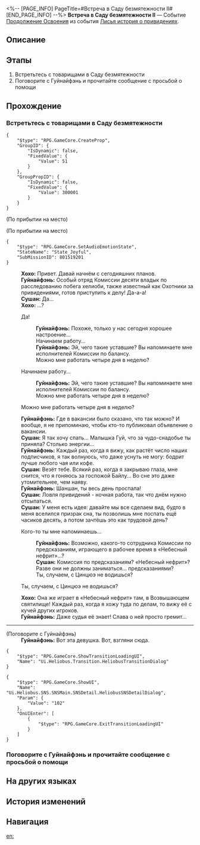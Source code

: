 <%-- [PAGE_INFO]
PageTitle=#Встреча в Саду безмятежности II#
[END_PAGE_INFO] --%>
{{Дополнить|Диалоги.}}
{{Миссия Инфобокс
|id              = 8015192
|Название        = 
|Изображение     = Миссия Встреча в Саду безмятежности II.png
|Тип             = Продолжение Освоения
|Событие         = Лисья история о привидениях
|Глава           = Лисья история о привидениях
|Условия         = Достигните фазы 2 в событии [[Лисья история о привидениях]]
|Персонажи       = Гуйнайфэнь; Первопроходец; Сушан; Хохо
|СтартЛокация    = [[Лофу Сяньчжоу]] — [[Сад безмятежности]]
|Мир             = Лофу Сяньчжоу
|Предыдущая      = 
|Следующая       = Проницательность
|Награды         = 
}}
'''Встреча в Саду безмятежности II''' — Событие [[Продолжение Освоения]] из события [[Лисья история о привидениях]].

==Описание==
{{Описание|Вас вызвала Комиссия десяти владык, чтобы собрать Особый отряд Комиссии десяти владык по расследованию побега хелиоби.<br />Вам предстоит собрать улики, связанные с побегом хелиоби на «Страшилках Лофу».}}

==Этапы==
# Встретьтесь с товарищами в Саду безмятежности
# Поговорите с Гуйнайфэнь и прочитайте сообщение с просьбой о помощи

==Прохождение==
{{Дополнить}}

===Встретьтесь с товарищами в Саду безмятежности===
{{Описание миссии|тип=Продолжение Освоения|локация=Сад безмятежности|Вы снова встречаетесь с Охотниками за привидениями в Саду безмятежности. Читать публикации на «Страшилках Лофу» и проводить расследования стало для вас обычным делом.}}
{{Диалог Начало}}
<pre>{
	"$type": "RPG.GameCore.CreateProp",
	"GroupID": {
		"IsDynamic": false,
		"FixedValue": {
			"Value": 51
		}
	},
	"GroupPropID": {
		"IsDynamic": false,
		"FixedValue": {
			"Value": 300001
		}
	}
}</pre>
;(По прибытии на место)

;(По прибытии на место)
<pre>{
	"$type": "RPG.GameCore.SetAudioEmotionState",
	"StateName": "State_Joyful",
	"SubMissionID": 801519201
}</pre>
:'''Хохо:''' Привет. Давай начнём с сегодняшних планов.
:'''Гуйнайфэнь:''' Особый отряд Комиссии десяти владык по расследованию побега хелиоби, также известный как Охотники за привидениями, готов приступить к делу! Да-а-а!
:'''Сушан:''' Да...
:'''Хохо:''' ...?
:{{Диалог|Стрелка}} Да!
::'''Гуйнайфэнь:''' Похоже, только у нас сегодня хорошее настроение...
::Начинаем работу...
::'''Гуйнайфэнь:''' Эй, чего такие уставшие? Вы напоминаете мне исполнителей Комиссии по балансу.
::Можно мне работать четыре дня в неделю?
:{{Диалог|Стрелка}} Начинаем работу...
::'''Гуйнайфэнь:''' Эй, чего такие уставшие? Вы напоминаете мне исполнителей Комиссии по балансу.
::Можно мне работать четыре дня в неделю?
:{{Диалог|Стрелка}} Можно мне работать четыре дня в неделю?
:'''Гуйнайфэнь:''' Где в вакансии было сказано, что так можно? И вообще, я не припоминаю, чтобы кто-то публиковал объявление о вакансии.
:'''Сушан:''' Я так хочу спать... Малышка Гуй, что за чудо-снадобье ты приняла? Столько энергии...
:'''Гуйнайфэнь:''' Каждый раз, когда я вижу, как растёт число наших подписчиков, я так волнуюсь, что даже уснуть не могу: бодрит лучше любого чая или кофе.
:'''Сушан:''' Везёт тебе. Всякий раз, когда я закрываю глаза, мне снится, что я гоняюсь за госпожой Байлу... Во сне это даже утомительнее, чем наяву.
:'''Гуйнайфэнь:''' Шаншан, ты весь день проспала!
:'''Сушан:''' Ловля привидений - ночная работа, так что днём нужно отсыпаться.
:'''Сушан:''' У меня есть идея: давайте мы все сделаем вид, будто в меня вселился призрак сна, ты позволишь мне поспать ещё часиков десять, а потом зачтёшь это как трудовой день?
:{{Диалог|Стрелка}} Кого-то ты мне напоминаешь...
::'''Гуйнайфэнь:''' Возможно, какого-то сотрудника Комиссии по предсказаниям, играющего в рабочее время в «Небесный нефрит»...?
::'''Сушан:''' Комиссия по предсказаниям? «Небесный нефрит»? Разве они не должны заниматься... предсказаниями?
::Ты, случаем, с Цинцюэ не водишься?
:{{Диалог|Стрелка}} Ты, случаем, с Цинцюэ не водишься?
:'''Хохо:''' Она же играет в «Небесный нефрит» там, в Возвышающем святилище! Каждый раз, когда я хожу туда по делам, то вижу её с кучей других игроков.
:'''Гуйнайфэнь:''' Даже судья её знает! Слава о ней просто гремит...
----

;(Поговорите с Гуйнайфэнь)
:'''Гуйнайфэнь:''' Вот эта девушка. Вот, взгляни сюда.
<pre>{
	"$type": "RPG.GameCore.ShowTransitionLoadingUI",
	"Name": "Ui.Heliobus.Transition.HeliobusTransitionDialog"
}</pre>
<pre>{
	"$type": "RPG.GameCore.ShowUI",
	"Name": "Ui.Heliobus.SNS.SNSMain.SNSDetail.HeliobusSNSDetailDialog",
	"Param": {
		"Value": "102"
	},
	"OnUIEnter": [
		{
			"$type": "RPG.GameCore.ExitTransitionLoadingUI"
		}
	]
}</pre>
{{Диалог Конец}}

===Поговорите с Гуйнайфэнь и прочитайте сообщение с просьбой о помощи===
{{Описание миссии|тип=Продолжение Освоения|локация=Сад безмятежности|По завершении приключения вы встречаетесь с Охотниками за привидениями в Саду безмятежности. Читать публикации на «Страшилках Лофу» и проводить расследования стало для вас обычным делом.}}
{{Диалог Начало}}
{{Диалог Конец}}

==На других языках==
{{На других языках
|en   = Fyxestroll Gathering (II)
|zhs  = 绥园聚首•其二
|zht  = 綏園聚首•其二
|ja   = 綏園の集い・其の二
|ko   = 유원에서의 회합•2
|es   = Reunión en el Jardín del Sosiego&nbsp;II
|fr   = Réunion au Jardin de vulpeflâne II
|ru   = Встреча в Саду безмятежности II
|th   = สวนเฮี้ยนแดนสงัด 2
|vi   = Tập Hợp Tại Khu Vườn Tĩnh Mịch 2
|de   = Versammlung im Fuchsfeengarten II
|id   = Pertemuan Fyxestroll Garden 2
|pt   = Encontro Flamavulpe (II)
}}

==История изменений==
{{История изменений|3.5}}

==Навигация==
{{Продолжение Освоения Навбокс|Глава }}

[[en:]]
